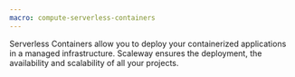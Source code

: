 ```yaml
---
macro: compute-serverless-containers
---
```


Serverless Containers allow you to deploy your containerized applications in a managed infrastructure. Scaleway ensures the deployment, the availability and scalability of all your projects.
